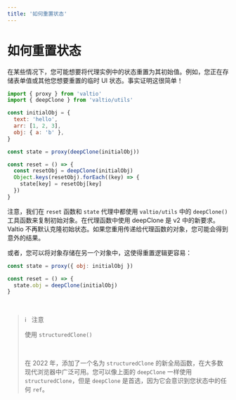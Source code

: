 ```yaml
---
title: '如何重置状态'
---
```


# 如何重置状态

在某些情况下，您可能想要将代理实例中的状态重置为其初始值。例如，您正在存储表单值或其他您想要重置的临时 UI 状态。事实证明这很简单！

```js
import { proxy } from 'valtio'
import { deepClone } from 'valtio/utils'

const initialObj = {
  text: 'hello',
  arr: [1, 2, 3],
  obj: { a: 'b' },
}

const state = proxy(deepClone(initialObj))

const reset = () => {
  const resetObj = deepClone(initialObj)
  Object.keys(resetObj).forEach((key) => {
    state[key] = resetObj[key]
  })
}
```

注意，我们在 `reset` 函数和 `state` 代理中都使用 `valtio/utils` 中的 `deepClone()` 工具函数来复制初始对象。在代理函数中使用 deepClone 是 v2 中的新要求。Valtio 不再默认克隆初始状态。如果您重用传递给代理函数的对象，您可能会得到意外的结果。

或者，您可以将对象存储在另一个对象中，这使得重置逻辑更容易：

```js
const state = proxy({ obj: initialObj })

const reset = () => {
  state.obj = deepClone(initialObj)
}
```

<br />

<blockquote className="note">
ℹ️ &nbsp; 注意

使用 `structuredClone()`

<br />

在 2022 年，添加了一个名为 `structuredClone` 的新全局函数，在大多数现代浏览器中广泛可用。您可以像上面的 `deepClone` 一样使用 `structuredClone`，但是 `deepClone` 是首选，因为它会意识到您状态中的任何 `ref`。

</blockquote>
